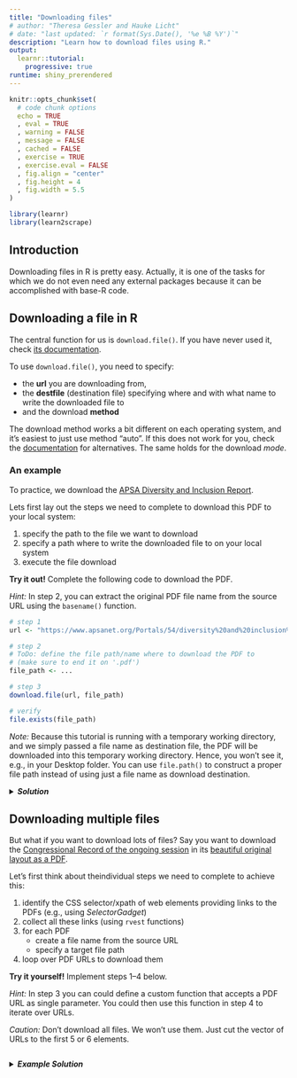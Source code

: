 ```yaml
---
title: "Downloading files"
# author: "Theresa Gessler and Hauke Licht"
# date: "last updated: `r format(Sys.Date(), '%e %B %Y')`"
description: "Learn how to download files using R."
output: 
  learnr::tutorial:
    progressive: true
runtime: shiny_prerendered
---
```


```r
knitr::opts_chunk$set(
  # code chunk options
  echo = TRUE
  , eval = TRUE
  , warning = FALSE
  , message = FALSE
  , cached = FALSE 
  , exercise = TRUE
  , exercise.eval = FALSE
  , fig.align = "center"
  , fig.height = 4
  , fig.width = 5.5
)
```


```r
library(learnr)
library(learn2scrape)
```

## Introduction

Downloading files in R is pretty easy. 
Actually, it is one of the tasks for which we do not even need any external packages because it can be accomplished with base-R code.

## Downloading a file in R

The central function for us is `download.file()`. 
If you have never used it, check [its documentation](https://stat.ethz.ch/R-manual/R-devel/library/utils/html/download.file.html){target="_blank"}.

To use `download.file()`, you need to specify:

- the **url** you are downloading from,
- the **destfile** (destination file) specifying where and with what name to write the downloaded file to
- and the download **method**

The download method works a bit different on each operating system, and it's easiest to just use method "auto".
If this does not work for you, check the [documentation](https://stat.ethz.ch/R-manual/R-devel/library/utils/html/download.file.html){target="_blank"} for alternatives. 
The same holds for the download *mode*.

### An example 

To practice, we download the [APSA Diversity and Inclusion Report](https://www.apsanet.org/Portals/54/diversity%20and%20inclusion%20prgms/DIV%20reports/Diversity%20Report%20Executive%20-%20Final%20Draft%20-%20Web%20version.pdf){target="_blank"}. 


Lets first lay out the steps we need to complete to download this PDF to your local system: 

1. specify the path to the file we want to download
2. specify a path where to write the downloaded file to on your local system
3. execute the file download

**Try it out!** Complete the following code to download the PDF.

*Hint:* In step 2, you can extract the original PDF file name from the source URL using the `basename()` function.

```r
# step 1
url <- "https://www.apsanet.org/Portals/54/diversity%20and%20inclusion%20prgms/DIV%20reports/Diversity%20Report%20Executive%20-%20Final%20Draft%20-%20Web%20version.pdf"

# step 2 
# ToDo: define the file path/name where to download the PDF to
# (make sure to end it on '.pdf')
file_path <- ...

# step 3
download.file(url, file_path)

# verify
file.exists(file_path)
```

*Note:* Because this tutorial is running with a temporary working directory, and we simply passed a file name as destination file, the PDF will be downloaded into this temporary working directory.
Hence, you won't see it, e.g., in your Desktop folder.
You can use `file.path()` to construct a proper file path instead of using just a file name as download destination.

<details> 
<summary>**_Solution_**</summary> 
In step 2, we first extract the PDF file name from the source URL.
To do so, we use the function `basename()` that parses the last part (file or directory name) from a file path. 
(Since an URL is like a path, his works just fine.)

In addition, we use the function `URLdecode()` to "clean" the [URL-encoded](https://en.wikipedia.org/wiki/Percent-encoding#Percent-encoding_in_a_URI) file name parsed from the URL. 
This makes it human-readable.
(Hint: if you want to avoid white spaces in your file names, you can use the `gsub()` function.) 

Finally, we construct the file path that determines where the file will be downloaded to on your local system. 
The function `file.path()` does this in a way that is consistent and reproducible across operation systems.
In our example, we write to the 'Desktop' folder of the current user's home (see `Sys.info()["user"]`). 
('~' is a short cut for root of the current user's file system to the current user.)   

```r
# 1. specify the URL where the file is located
source_url <- "https://www.apsanet.org/Portals/54/diversity%20and%20inclusion%20prgms/DIV%20reports/Diversity%20Report%20Executive%20-%20Final%20Draft%20-%20Web%20version.pdf"

# 2.a) extract PDF file name 
file_name <- basename(source_url) 
file_name <- URLdecode(file_name)

# 2.b) specify the file path (`fp`) where to download the file to
fp <- file.path("~", "Desktop", file_name)

# 4. download
download.file(url = source_url, destfile = fp)

# check:
file.exists(fp)

# clean up
file.remove(fp)
```
</details> 

## Downloading multiple files

But what if you want to download lots of files?
Say you want to download the [Congressional Record of the ongoing session](https://www.congress.gov/congressional-record/116th-congress/browse-by-date){target="_blank"} in its [beautiful original layout as a PDF](https://www.congress.gov/116/crec/2019/06/28/CREC-2019-06-28.pdf){target="_blank"}. 

Let's first think about theindividual steps we need to complete to achieve this:

1. identify the CSS selector/xpath of web elements providing links to the PDFs (e.g., using *SelectorGadget*)
2. collect all these links (using `rvest` functions)
3. for each PDF 
    - create a file name from the source URL
    - specify a target file path
4. loop over PDF URLs to download them

**Try it yourself!** Implement steps 1--4 below.

*Hint:* In step 3 you can could define a custom function that accepts a PDF URL as single parameter. You could then use this function in step 4 to iterate over URLs.

*Caution:* Don't download all files. We won't use them. Just cut the vector of URLs to the first 5 or 6 elements.

```r

```

<details>
<summary>**_Example Solution_**</summary>
```r
url <- "https://www.congress.gov/congressional-record/116th-congress/browse-by-date"
page <- read_html(url)

# 1. collect PDF URLs
urls <- page %>% 
    html_elements(xpath = "//td/a[contains(@href, '.pdf')]") %>% 
    html_attr("href") %>% 
    paste0("https://www.congress.gov", .)

# 2. define function that downloads and saves PDF
#' @param url character specifying URL of PDF to be downloaded
#' @param .dir character specifying path of directory on local system to download PDF to
download_congress_record <- function(url, .dir) {
    fn <- basename(url)
    fp <- file.path(.dir, fn)
    download.file(url = url, destfile = fp, quiet = TRUE)
}

# 3. iterate over URLs to download each PDF

# create temporary directory
target_dir <- tempdir(check = TRUE)
for (url in urls[1:3]) {
  download_congress_record(url, .dir = target_dir)
}

# check 
(pdfs <- list.files(target_dir, pattern = "CREC"))

# clean up (remove all downloaded PDFs)
lapply(file.path(target_dir, pdfs), file.remove)
```

</details>

